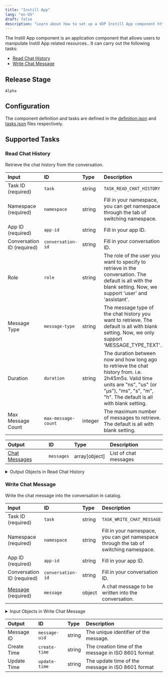 ```yaml
---
title: "Instill App"
lang: "en-US"
draft: false
description: "Learn about how to set up a VDP Instill App component https://github.com/instill-ai/instill-core"
---
```


The Instill App component is an application component that allows users to manipulate Instill App related resources..
It can carry out the following tasks:
- [Read Chat History](#read-chat-history)
- [Write Chat Message](#write-chat-message)

## Release Stage

`Alpha`

## Configuration

The component definition and tasks are defined in the [definition.json](https://github.com/instill-ai/component/blob/main/application/instillapp/v0/config/definition.json) and [tasks.json](https://github.com/instill-ai/component/blob/main/application/instillapp/v0/config/tasks.json) files respectively.



## Supported Tasks

### Read Chat History

Retrieve the chat history from the conversation.

<div class="markdown-col-no-wrap" data-col-1 data-col-2>

| Input | ID | Type | Description |
| :--- | :--- | :--- | :--- |
| Task ID (required) | `task` | string | `TASK_READ_CHAT_HISTORY` |
| Namespace (required) | `namespace` | string | Fill in your namespace, you can get namespace through the tab of switching namespace. |
| App ID (required) | `app-id` | string | Fill in your app ID. |
| Conversation ID (required) | `conversation-id` | string | Fill in your conversation ID. |
| Role | `role` | string | The role of the user you want to specify to retrieve in the conversation. The default is all with the blank setting. Now, we support 'user' and 'assistant'. |
| Message Type | `message-type` | string | The message type of the chat history you want to retrieve. The default is all with blank setting. Now, we only support 'MESSAGE_TYPE_TEXT'. |
| Duration | `duration` | string | The duration between now and how long ago to retrieve the chat history from. i.e. 2h45m5s. Valid time units are "ns", "us" (or "µs"), "ms", "s", "m", "h".  The default is all with blank setting. |
| Max Message Count | `max-message-count` | integer | The maximum number of messages to retrieve. The default is all with blank setting. |
</div>






<div class="markdown-col-no-wrap" data-col-1 data-col-2>

| Output | ID | Type | Description |
| :--- | :--- | :--- | :--- |
| [Chat Messages](#read-chat-history-chat-messages) | `messages` | array[object] | List of chat messages |
</div>

<details>
<summary> Output Objects in Read Chat History</summary>

<h4 id="read-chat-history-chat-messages">Chat Messages</h4>

<div class="markdown-col-no-wrap" data-col-1 data-col-2>

| Field | Field ID | Type | Note |
| :--- | :--- | :--- | :--- |
| [Content](#read-chat-history-content) | `content` | array | The message content. |
| Name | `name` | string | An optional name for the participant. Provides the model information to differentiate between participants of the same role. |
| Role | `role` | string | The message role, i.e. 'system', 'user' or 'assistant'. |
</div>
</details>

### Write Chat Message

Write the chat message into the conversation in catalog.

<div class="markdown-col-no-wrap" data-col-1 data-col-2>

| Input | ID | Type | Description |
| :--- | :--- | :--- | :--- |
| Task ID (required) | `task` | string | `TASK_WRITE_CHAT_MESSAGE` |
| Namespace (required) | `namespace` | string | Fill in your namespace, you can get namespace through the tab of switching namespace. |
| App ID (required) | `app-id` | string | Fill in your app ID. |
| Conversation ID (required) | `conversation-id` | string | Fill in your conversation ID. |
| [Message](#write-chat-message-message) (required) | `message` | object | A chat message to be written into the conversation. |
</div>


<details>
<summary> Input Objects in Write Chat Message</summary>

<h4 id="write-chat-message-message">Message</h4>

A chat message to be written into the conversation.

<div class="markdown-col-no-wrap" data-col-1 data-col-2>

| Field | Field ID | Type | Note |
| :--- | :--- | :--- | :--- |
| Content | `content` | string | The contents of the message.  |
| Role | `role` | string | The role of the author of this message. Now, we support 'user' and 'assistant'.  |
</div>
</details>



<div class="markdown-col-no-wrap" data-col-1 data-col-2>

| Output | ID | Type | Description |
| :--- | :--- | :--- | :--- |
| Message ID | `message-uid` | string | The unique identifier of the message. |
| Create Time | `create-time` | string | The creation time of the message in ISO 8601 format |
| Update Time | `update-time` | string | The update time of the message in ISO 8601 format |
</div>
